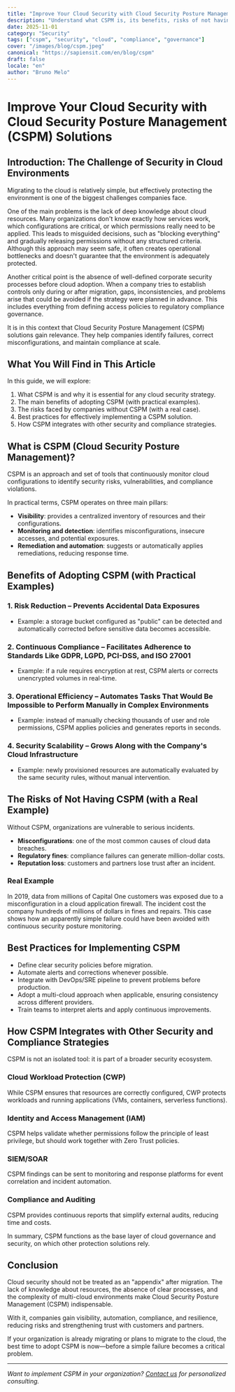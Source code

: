 ```yaml
---
title: "Improve Your Cloud Security with Cloud Security Posture Management (CSPM) Solutions"
description: "Understand what CSPM is, its benefits, risks of not having this solution, and best practices to implement effective security in cloud environments."
date: 2025-11-01
category: "Security"
tags: ["cspm", "security", "cloud", "compliance", "governance"]
cover: "/images/blog/cspm.jpeg"
canonical: "https://sapiensit.com/en/blog/cspm"
draft: false
locale: "en"
author: "Bruno Melo"
---
```


# Improve Your Cloud Security with Cloud Security Posture Management (CSPM) Solutions

## Introduction: The Challenge of Security in Cloud Environments

Migrating to the cloud is relatively simple, but effectively protecting the environment is one of the biggest challenges companies face.

One of the main problems is the lack of deep knowledge about cloud resources. Many organizations don't know exactly how services work, which configurations are critical, or which permissions really need to be applied. This leads to misguided decisions, such as "blocking everything" and gradually releasing permissions without any structured criteria. Although this approach may seem safe, it often creates operational bottlenecks and doesn't guarantee that the environment is adequately protected.

Another critical point is the absence of well-defined corporate security processes before cloud adoption. When a company tries to establish controls only during or after migration, gaps, inconsistencies, and problems arise that could be avoided if the strategy were planned in advance. This includes everything from defining access policies to regulatory compliance governance.

It is in this context that Cloud Security Posture Management (CSPM) solutions gain relevance. They help companies identify failures, correct misconfigurations, and maintain compliance at scale.

## What You Will Find in This Article

In this guide, we will explore:

1. What CSPM is and why it is essential for any cloud security strategy.
2. The main benefits of adopting CSPM (with practical examples).
3. The risks faced by companies without CSPM (with a real case).
4. Best practices for effectively implementing a CSPM solution.
5. How CSPM integrates with other security and compliance strategies.

## What is CSPM (Cloud Security Posture Management)?

CSPM is an approach and set of tools that continuously monitor cloud configurations to identify security risks, vulnerabilities, and compliance violations.

In practical terms, CSPM operates on three main pillars:

- **Visibility**: provides a centralized inventory of resources and their configurations.
- **Monitoring and detection**: identifies misconfigurations, insecure accesses, and potential exposures.
- **Remediation and automation**: suggests or automatically applies remediations, reducing response time.


## Benefits of Adopting CSPM (with Practical Examples)

### 1. Risk Reduction – Prevents Accidental Data Exposures

- Example: a storage bucket configured as "public" can be detected and automatically corrected before sensitive data becomes accessible.

### 2. Continuous Compliance – Facilitates Adherence to Standards Like GDPR, LGPD, PCI-DSS, and ISO 27001

- Example: if a rule requires encryption at rest, CSPM alerts or corrects unencrypted volumes in real-time.

### 3. Operational Efficiency – Automates Tasks That Would Be Impossible to Perform Manually in Complex Environments

- Example: instead of manually checking thousands of user and role permissions, CSPM applies policies and generates reports in seconds.

### 4. Security Scalability – Grows Along with the Company's Cloud Infrastructure

- Example: newly provisioned resources are automatically evaluated by the same security rules, without manual intervention.

## The Risks of Not Having CSPM (with a Real Example)

Without CSPM, organizations are vulnerable to serious incidents.

- **Misconfigurations**: one of the most common causes of cloud data breaches.
- **Regulatory fines**: compliance failures can generate million-dollar costs.
- **Reputation loss**: customers and partners lose trust after an incident.

### Real Example

In 2019, data from millions of Capital One customers was exposed due to a misconfiguration in a cloud application firewall. The incident cost the company hundreds of millions of dollars in fines and repairs. This case shows how an apparently simple failure could have been avoided with continuous security posture monitoring.

## Best Practices for Implementing CSPM

- Define clear security policies before migration.
- Automate alerts and corrections whenever possible.
- Integrate with DevOps/SRE pipeline to prevent problems before production.
- Adopt a multi-cloud approach when applicable, ensuring consistency across different providers.
- Train teams to interpret alerts and apply continuous improvements.

## How CSPM Integrates with Other Security and Compliance Strategies

CSPM is not an isolated tool: it is part of a broader security ecosystem.

### Cloud Workload Protection (CWP)

While CSPM ensures that resources are correctly configured, CWP protects workloads and running applications (VMs, containers, serverless functions).

### Identity and Access Management (IAM)

CSPM helps validate whether permissions follow the principle of least privilege, but should work together with Zero Trust policies.

### SIEM/SOAR

CSPM findings can be sent to monitoring and response platforms for event correlation and incident automation.

### Compliance and Auditing

CSPM provides continuous reports that simplify external audits, reducing time and costs.

In summary, CSPM functions as the base layer of cloud governance and security, on which other protection solutions rely.

## Conclusion

Cloud security should not be treated as an "appendix" after migration. The lack of knowledge about resources, the absence of clear processes, and the complexity of multi-cloud environments make Cloud Security Posture Management (CSPM) indispensable.

With it, companies gain visibility, automation, compliance, and resilience, reducing risks and strengthening trust with customers and partners.

If your organization is already migrating or plans to migrate to the cloud, the best time to adopt CSPM is now—before a simple failure becomes a critical problem.

---

*Want to implement CSPM in your organization? [Contact us](/en/contact) for personalized consulting.*

